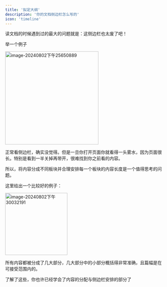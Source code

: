 ```yaml
---
title: '拟定大纲'
description: '你的文档侧边栏怎么写的'
icon: 'timeline'
---
```


读文档的时候遇到过的最大的问题就是：这侧边栏也太废了吧！

举一个例子

<img src="https://cdn.jsdelivr.net/gh/FrederickBun/upyun-rhimgcdn@img/upload/202408021456980.png" alt="image-20240802下午25650889" width="300px" />

正常看侧边栏，确实没觉得。但是一旦你打开页面你就看得一头雾水，因为页面很长。特别是看到一半关掉再带开，很难找到你之前看的内容。

所以，将内容分成不同板块并合理安排每一个板块的内容长度是一个值得思考的问题。

这里给出一个比较好的例子：

<img src="https://cdn.jsdelivr.net/gh/FrederickBun/upyun-rhimgcdn@img/upload/202408021500276.png" alt="image-20240802下午30032191" width="200px" />

所有内容都被分成了几大部分，几大部分中的小部分概括得非常准确，且篇幅是在可接受范围内的。

了解了这些，你也许已经学会了内容的分配与侧边栏安排的部分了